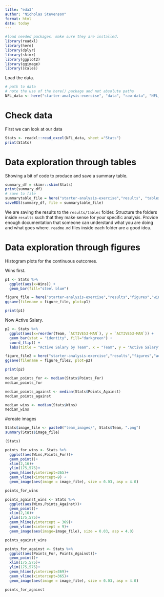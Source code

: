 ```yaml
---
title: "eda3"
author: "Nicholas Stevenson"
format: html
date: today
---
```




```r
#load needed packages. make sure they are installed.
library(readxl)
library(here) 
library(dplyr)
library(skimr)
library(ggplot2)
library(ggimage)
library(scales)
```

Load the data.
```r
# path to data
# note the use of the here() package and not absolute paths
NFL_data <- here("starter-analysis-exercise", "data", "raw-data", "NFL_data.xlsx")

```

# Check data

First we can look at our data

```r
Stats <- readxl::read_excel(NFL_data, sheet ="Stats")
print(Stats)
```


# Data exploration through tables
Showing a bit of code to produce and save a summary table.
```r
summary_df = skimr::skim(Stats)
print(summary_df)
# save to file
summarytable_file = here("starter-analysis-exercise","results", "tables-files", "summarytable.rds")
saveRDS(summary_df, file = summarytable_file)
```


We are saving the results to the `results/tables` folder. Structure the folders inside `results` such that they make sense for your specific analysis. Provide enough documentation that someone can understand what you are doing and what goes where. `readme.md` files inside each folder are a good idea.

# Data exploration through figures

Histogram plots for the continuous outcomes. 

Wins first.

```r
p1 <- Stats %>% 
  ggplot(aes(x=Wins)) +
  geom_bar(fill="steel blue") 

figure_file = here("starter-analysis-exercise","results","figures","wins-distribution.png")
ggsave(filename = figure_file, plot=p1) 

print(p1)
```

Now Active Salary.
```r
p2 <- Stats %>% 
  ggplot(aes(x=reorder(Team, `ACTIVE53-MAN`), y = `ACTIVE53-MAN`)) +
  geom_bar(stat = "identity", fill="darkgreen") +
  coord_flip() +
  labs(title = "Active Salary by Team", x = "Team", y = "Active Salary")

figure_file2 = here("starter-analysis-exercise","results","figures","active-salary-distribution.png")
ggsave(filename = figure_file2, plot=p2)

print(p2)
```


```r
median_points_for <- median(Stats$Points_For)
median_points_for

median_points_against <- median(Stats$Points_Against)
median_points_against

median_wins <- median(Stats$Wins)
median_wins
```
#create images
```r
Stats$image_file <- paste0("team_images/", Stats$Team, ".png")
summary(Stats$image_file)
```
```r
(Stats)
```


```r
points_for_wins <- Stats %>% 
  ggplot(aes(Wins,Points_For))+
  geom_point()+
  xlim(2,16)+
  ylim(175,575)+
  geom_hline(yintercept=365)+
  geom_vline(xintercept=9) +
  geom_image(aes(image = image_file), size = 0.03, asp = 4.0)

points_for_wins
```

```r
points_against_wins <- Stats %>% 
  ggplot(aes(Wins,Points_Against))+
  geom_point()+
  xlim(2,16)+
  ylim(175,575)+
  geom_hline(yintercept = 369)+
  geom_vline(xintercept = 9)+
  geom_image(aes(image=image_file), size = 0.03, asp = 4.0)

points_against_wins
```


```r
points_for_against <- Stats %>% 
  ggplot(aes(Points_For, Points_Against))+
  geom_point()+
  xlim(175,575)+
  ylim(175,575)+
  geom_hline(yintercept=369)+
  geom_vline(xintercept=365)+
  geom_image(aes(image = image_file), size = 0.03, asp = 4.0)

points_for_against
```


